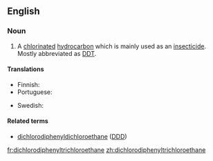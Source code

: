 ==English==

===Noun===
{{en-noun|head=[[dichloro]][[diphenyl]][[trichloro]][[ethane]]|s|-}}

# {{context|organic compound|lang=en}} A [[chlorinated]] [[hydrocarbon]] which is mainly used as an [[insecticide]]. Mostly abbreviated as [[DDT]].

====Translations====
{{trans-top|chlorinated hydrocarbon insecticide DDT}}
* Finnish: {{t-|fi|diklooridifenyylitrikloorietaani}}
* Portuguese: {{t|pt|diclorodifeniltricloroetano|m}}
{{trans-mid}}
* Swedish: {{t-|sv|diklorodifenyltrikloroetan}}
{{trans-bottom}}

====Related terms====
* [[dichlorodiphenyldichloroethane]] ([[DDD]])

[[fr:dichlorodiphenyltrichloroethane]]
[[zh:dichlorodiphenyltrichloroethane]]